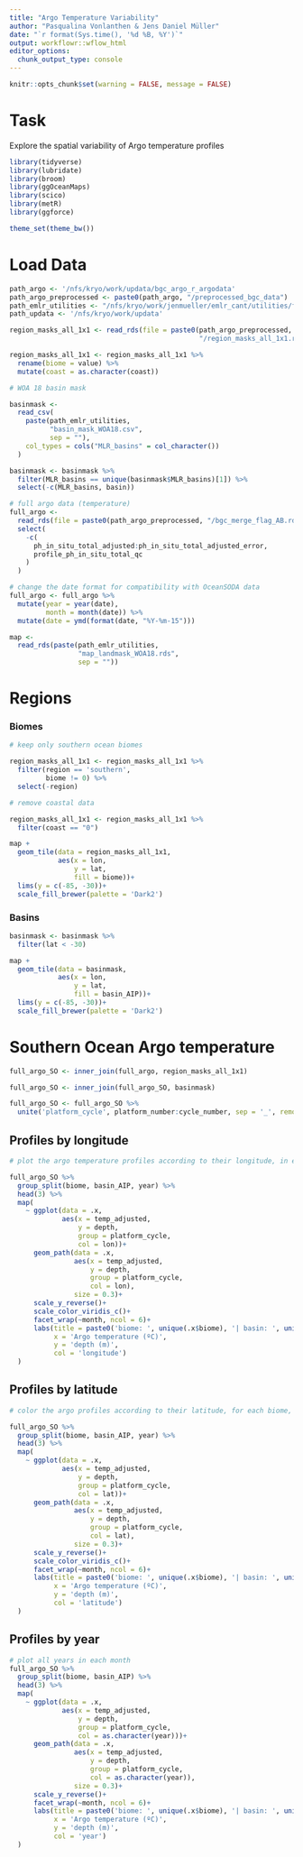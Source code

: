 ```yaml
---
title: "Argo Temperature Variability"
author: "Pasqualina Vonlanthen & Jens Daniel Müller"
date: "`r format(Sys.time(), '%d %B, %Y')`"
output: workflowr::wflow_html
editor_options:
  chunk_output_type: console
---
```


```r
knitr::opts_chunk$set(warning = FALSE, message = FALSE)
```

# Task 

Explore the spatial variability of Argo temperature profiles 

```r

library(tidyverse)
library(lubridate)
library(broom)
library(ggOceanMaps)
library(scico)
library(metR)
library(ggforce)
```

```r

theme_set(theme_bw())

```

# Load Data 

```r

path_argo <- '/nfs/kryo/work/updata/bgc_argo_r_argodata'
path_argo_preprocessed <- paste0(path_argo, "/preprocessed_bgc_data")
path_emlr_utilities <- "/nfs/kryo/work/jenmueller/emlr_cant/utilities/files/"
path_updata <- '/nfs/kryo/work/updata'
```

```r

region_masks_all_1x1 <- read_rds(file = paste0(path_argo_preprocessed,
                                               "/region_masks_all_1x1.rds"))

region_masks_all_1x1 <- region_masks_all_1x1 %>%
  rename(biome = value) %>% 
  mutate(coast = as.character(coast))

# WOA 18 basin mask

basinmask <-
  read_csv(
    paste(path_emlr_utilities,
          "basin_mask_WOA18.csv",
          sep = ""),
    col_types = cols("MLR_basins" = col_character())
  )

basinmask <- basinmask %>%
  filter(MLR_basins == unique(basinmask$MLR_basins)[1]) %>% 
  select(-c(MLR_basins, basin))

# full argo data (temperature)
full_argo <-
  read_rds(file = paste0(path_argo_preprocessed, "/bgc_merge_flag_AB.rds")) %>%
  select(
    -c(
      ph_in_situ_total_adjusted:ph_in_situ_total_adjusted_error,
      profile_ph_in_situ_total_qc
    )
  )

# change the date format for compatibility with OceanSODA data
full_argo <- full_argo %>%
  mutate(year = year(date),
         month = month(date)) %>%
  mutate(date = ymd(format(date, "%Y-%m-15")))

map <-
  read_rds(paste(path_emlr_utilities,
                 "map_landmask_WOA18.rds",
                 sep = ""))

```

# Regions 

### Biomes 

```r

# keep only southern ocean biomes 

region_masks_all_1x1 <- region_masks_all_1x1 %>%
  filter(region == 'southern',
         biome != 0) %>% 
  select(-region)

# remove coastal data 

region_masks_all_1x1 <- region_masks_all_1x1 %>% 
  filter(coast == "0")
```

```r

map +
  geom_tile(data = region_masks_all_1x1, 
            aes(x = lon, 
                y = lat, 
                fill = biome))+
  lims(y = c(-85, -30))+
  scale_fill_brewer(palette = 'Dark2')

```

### Basins

```r

basinmask <- basinmask %>%
  filter(lat < -30)
```

```r

map +
  geom_tile(data = basinmask, 
            aes(x = lon, 
                y = lat, 
                fill = basin_AIP))+
  lims(y = c(-85, -30))+
  scale_fill_brewer(palette = 'Dark2')
```

# Southern Ocean Argo temperature 

```r

full_argo_SO <- inner_join(full_argo, region_masks_all_1x1)

full_argo_SO <- inner_join(full_argo_SO, basinmask)

full_argo_SO <- full_argo_SO %>% 
  unite('platform_cycle', platform_number:cycle_number, sep = '_', remove = FALSE)
```

## Profiles by longitude 

```r

# plot the argo temperature profiles according to their longitude, in each biome, basin, and year

full_argo_SO %>% 
  group_split(biome, basin_AIP, year) %>% 
  head(3) %>% 
  map(
    ~ ggplot(data = .x,
             aes(x = temp_adjusted,
                 y = depth,
                 group = platform_cycle,
                 col = lon))+
      geom_path(data = .x,
                aes(x = temp_adjusted,
                    y = depth,
                    group = platform_cycle,
                    col = lon), 
                size = 0.3)+
      scale_y_reverse()+
      scale_color_viridis_c()+
      facet_wrap(~month, ncol = 6)+
      labs(title = paste0('biome: ', unique(.x$biome), '| basin: ', unique(.x$basin_AIP), ' |', unique(.x$year)),
           x = 'Argo temperature (ºC)',
           y = 'depth (m)',
           col = 'longitude')
  )
```

## Profiles by latitude 

```r

# color the argo profiles according to their latitude, for each biome, basin, and year 

full_argo_SO %>% 
  group_split(biome, basin_AIP, year) %>% 
  head(3) %>% 
  map(
    ~ ggplot(data = .x,
             aes(x = temp_adjusted,
                 y = depth,
                 group = platform_cycle,
                 col = lat))+
      geom_path(data = .x,
                aes(x = temp_adjusted,
                    y = depth,
                    group = platform_cycle,
                    col = lat), 
                size = 0.3)+
      scale_y_reverse()+
      scale_color_viridis_c()+
      facet_wrap(~month, ncol = 6)+
      labs(title = paste0('biome: ', unique(.x$biome), '| basin: ', unique(.x$basin_AIP), ' |', unique(.x$year)),
           x = 'Argo temperature (ºC)',
           y = 'depth (m)',
           col = 'latitude')
  )


```

## Profiles by year

```r

# plot all years in each month 
full_argo_SO %>% 
  group_split(biome, basin_AIP) %>% 
  head(3) %>% 
  map(
    ~ ggplot(data = .x,
             aes(x = temp_adjusted,
                 y = depth,
                 group = platform_cycle,
                 col = as.character(year)))+
      geom_path(data = .x,
                aes(x = temp_adjusted,
                    y = depth,
                    group = platform_cycle,
                    col = as.character(year)), 
                size = 0.3)+
      scale_y_reverse()+
      facet_wrap(~month, ncol = 6)+
      labs(title = paste0('biome: ', unique(.x$biome), '| basin: ', unique(.x$basin_AIP)),
           x = 'Argo temperature (ºC)',
           y = 'depth (m)',
           col = 'year')
  )
```

